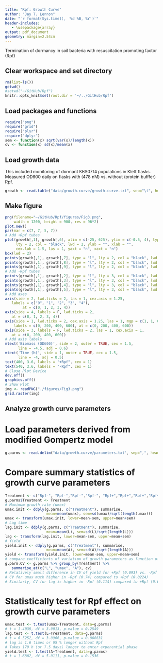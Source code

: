 ```yaml
---
title: "Rpf: Growth Curve"
author: "Jay T. Lennon"
date: "`r format(Sys.time(), '%d %B, %Y')`"
header-includes:
   - \usepackage{array}
output: pdf_document
geometry: margin=2.54cm
---
```


Termination of dormancy in soil bacteria with resuscitation promoting factor (Rpf)

## Clear workspace and set directory

```r
rm(list=ls())
getwd()
#setwd("~/GitHub/Rpf")
knitr::opts_knit$set(root.dir = '~/../GitHub/Rpf') 
```

## Load packages and functions

```r
require("png")
require("grid")
require("plyr")
require("dplyr")
sem <- function(x) sqrt(var(x)/length(x))
cv <- function(x) sd(x)/mean(x)
```

## Load growth data

This included monitoring of dormant KBS0714 populations in Klett flasks. 
Measured OD600 daily on flasks with (478 nM) vs. without (protein bufffer) Rpf.

```r
growth <- read.table("data/growth.curve/growth.curve.txt", sep="\t", header=TRUE)
```

## Make figure

```r
png(filename="~/GitHub/Rpf/figures/Fig3.png",
    width = 1200, height = 900, res = 96*2) 
plot.new()
par(mar = c(7, 7, 5, 7))
# Add +Rpf tubes
plot(growth[,1], growth[,6], xlim = c(-25, 625), ylim = c(-0.5, 4), type = "l", 
     lty = 2, col = "black", lwd = 2, ylab = "", xlab = "", 
     cex.lab = 1.5, las = 1, yaxt = "n", xaxt = "n")
box(lwd = 2)
points(growth[,1], growth[,7], type = "l", lty = 2, col = "black", lwd = 2)
points(growth[,1], growth[,8], type = "l", lty = 2, col = "black", lwd = 2)
points(growth[,1], growth[,9], type = "l", lty = 2, col = "black", lwd = 2)
# Add -Rpf tubes
points(growth[,1], growth[,2], type = "l", lty = 3, col = "black", lwd = 2)
points(growth[,1], growth[,3], type = "l", lty = 3, col = "black", lwd = 2)
points(growth[,1], growth[,4], type = "l", lty = 3, col = "black", lwd = 2)
points(growth[,1], growth[,5], type = "l", lty = 3, col = "black", lwd = 2)
# Add axes
axis(side = 2, lwd.ticks = 2, las = 1, cex.axis = 1.25, 
   labels = c("0", "1", "2", "3", "4"), 
        at = c(0, 1, 2, 3, 4))
axis(side = 4, labels = F, lwd.ticks = 2, 
   at = c(0, 1, 2, 3, 4))
axis(side = 1, lwd.ticks = 2, cex.axis = 1.25, las = 1, mgp = c(1, 1, 0),
    labels = c(0, 200, 400, 600), at = c(0, 200, 400, 600))
axis(side = 3, labels = F, lwd.ticks = 2, las = 1, cex.axis = 1, 
   at = c(0, 200, 400, 600))
# Add axis labels
mtext('Biomass (OD600)', side = 2, outer = TRUE, cex = 1.5, 
      line = -4.5, adj = 0.6)
mtext('Time (h)', side = 1, outer = TRUE, cex = 1.5, 
      line = -4, adj = 0.5)
text(400, 3.6, labels = "+Rpf", cex = 1)
text(540, 3.6, labels = "-Rpf", cex = 1)
# Close Plot Device
dev.off()
graphics.off()
# Show Plot
img <- readPNG("./figures/Fig3.png")
grid.raster(img)
```

## Analyze growth curve parameters

# Load parameters derived from modified Gompertz model

```r
g.parms <- read.delim("data/growth.curve/parameters.txt", sep=",", header=TRUE)
```

# Compare summary statistics of growth curve parameters

```r
Treatment <- c("Rpf-", "Rpf-","Rpf-","Rpf-", "Rpf+","Rpf+","Rpf+","Rpf+")
g.parms$Treatment <- Treatment
# Maximum growth rate (umax)
umax.init <- ddply(g.parms, c("Treatment"), summarise,
                   mean=mean(umax), sem=sd(umax)/sqrt(length(umax)))
umax <- transform(umax.init, lower=mean-sem, upper=mean+sem)
# Lag time
lag.init <- ddply(g.parms, c("Treatment"), summarise,
                   mean=mean(L), sem=sd(L)/sqrt(length(L)))
lag <- transform(lag.init, lower=mean-sem, upper=mean+sem)
# Yield
yield.init <- ddply(g.parms, c("Treatment"), summarise,
                   mean=mean(A), sem=sd(A)/sqrt(length(A)))
yield <- transform(yield.init, lower=mean-sem, upper=mean+sem)
# compare coefficients of variation of growth parameters as function of Rpf
g.parm.CV <- g.parms %>% group_by(Treatment) %>%
   summarise_at(c("L", "umax", "A"), cv)
# Relatively small difference in CV of yield for +Rpf (0.093) vs. -Rpf (0.131)
# CV for umax much higher in -Rpf (0.74) compared to +Rpf (0.0224)
# Similarly, CV for lag is higher in -Rpf (0.114) compared to +Rpf (0.0231)
```

# Statistically test for Rpf effect on growth curve parameters

```r
umax.test <- t.test(umax~Treatment, data=g.parms)
# t = 1.4039, df = 3.0013, p-value = 0.2549
lag.test <- t.test(L~Treatment, data=g.parms)
# t = 6.5252, df = 3.0966, p-value = 0.006631
# lag is 1.6 times or 65 % longer without Rpf
# Takes 179 h (or 7.5 days) longer to enter exponential phase
yield.test <- t.test(A~Treatment, data=g.parms)
# t = 1.6802, df = 5.0111, p-value = 0.1536
```
